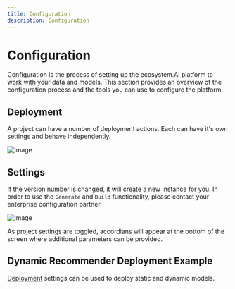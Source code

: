 ```yaml
---
title: Configuration
description: Configuration
---
```



# Configuration

Configuration is the process of setting up the ecosystem.Ai platform to work with your data and models. This section provides an overview of the configuration process and the tools you can use to configure the platform.

## Deployment
A project can have a number of deployment actions. Each can have it's own settings and behave independently.

![image](/images/configuration/deployment/project-deployment-01.png)

## Settings
If the version number is changed, it will create a new instance for you. In order to use the ```Generate``` and ```Build``` functionality, please contact your enterprise configuration partner.

![image](/images/configuration/deployment/project-deployment-02.png)

As project settings are toggled, accordians will appear at the bottom of the screen where additional parameters can be provided.

## Dynamic Recommender Deployment Example

[Deployment](/docs/user_guides/dynamic/deployment) settings can be used to deploy static and dynamic models.
